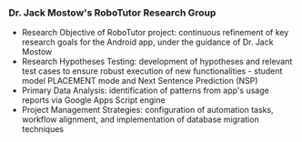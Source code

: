 ### Dr. Jack Mostow's RoboTutor Research Group

- Research Objective of RoboTutor project: continuous refinement of key research goals for the Android app, under the guidance of Dr. Jack Mostow
- Research Hypotheses Testing: development of hypotheses and relevant test cases to ensure robust execution of new functionalities - student model PLACEMENT mode and Next Sentence Prediction (NSP)
- Primary Data Analysis: identification of patterns from app's usage reports via Google Apps Script engine
- Project Management Strategies: configuration of automation tasks, workflow alignment, and implementation of database migration techniques
